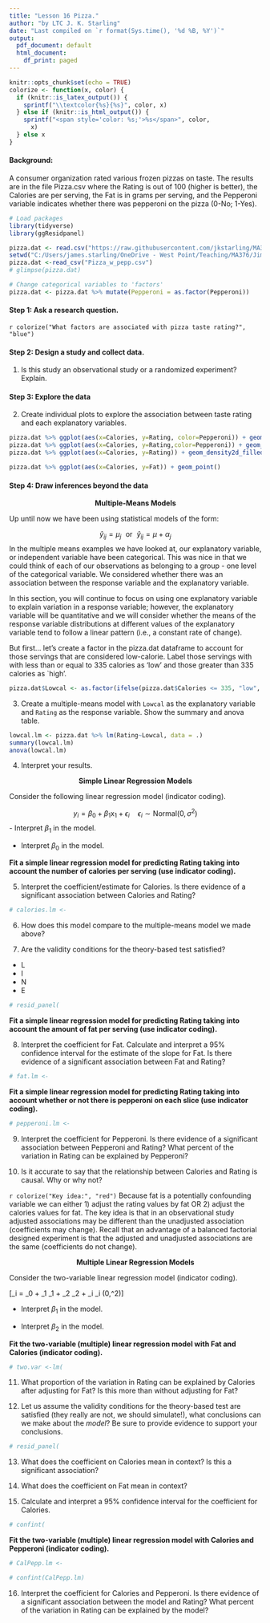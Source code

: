 ```yaml
---
title: "Lesson 16 Pizza."
author: "by LTC J. K. Starling"
date: "Last compiled on `r format(Sys.time(), '%d %B, %Y')`"
output:
  pdf_document: default
  html_document:
    df_print: paged
---
```


```r
knitr::opts_chunk$set(echo = TRUE)
colorize <- function(x, color) {
  if (knitr::is_latex_output()) {
    sprintf("\\textcolor{%s}{%s}", color, x)
  } else if (knitr::is_html_output()) {
    sprintf("<span style='color: %s;'>%s</span>", color, 
      x)
  } else x
}
```


#### Background:
A consumer organization rated various frozen pizzas on taste. The results are in the file Pizza.csv where the Rating is out of 100 (higher is better), the Calories are per serving, the Fat is in grams per serving, and the Pepperoni variable indicates whether there was pepperoni on the pizza (0-No; 1-Yes).

```r
# Load packages
library(tidyverse)
library(ggResidpanel)

pizza.dat <- read.csv("https://raw.githubusercontent.com/jkstarling/MA376/main/Pizza_w_pepp.csv", stringsAsFactors = TRUE)
setwd("C:/Users/james.starling/OneDrive - West Point/Teaching/MA376/JimsLessons/Block III/LSN16/")
pizza.dat <-read_csv("Pizza_w_pepp.csv")
# glimpse(pizza.dat)

# Change categorical variables to 'factors'
pizza.dat <- pizza.dat %>% mutate(Pepperoni = as.factor(Pepperoni))
```

#### Step 1: Ask a research question.

`r colorize("What factors are associated with pizza taste rating?", "blue")`


#### Step 2: Design a study and collect data.
(@) Is this study an observational study or a randomized experiment? Explain.
\vspace{0.5in}



#### Step 3: Explore the data

(@) Create individual plots to explore the association between taste rating and each explanatory variables.
```r
pizza.dat %>% ggplot(aes(x=Calories, y=Rating, color=Pepperoni)) + geom_point()
pizza.dat %>% ggplot(aes(x=Calories, y=Rating,color=Pepperoni)) + geom_boxplot()
pizza.dat %>% ggplot(aes(x=Calories, y=Rating)) + geom_density2d_filled() 

pizza.dat %>% ggplot(aes(x=Calories, y=Fat)) + geom_point()

```

#### Step 4: Draw inferences beyond the data


<center> **Multiple-Means Models** </center>

Up until now we have been using statistical models of the form:

$$\hat{y}_{ij} = \mu_j \,\, \text{ or } \,\, \hat{y}_{ij} = \mu + \alpha_{j}$$
In the multiple means examples we have looked at, our explanatory variable, or independent variable have been categorical.  This was nice in that we could think of each of our observations as belonging to a group - one level of the categorical variable. We considered whether there was an association between the response variable and the explanatory variable.

In this section, you will continue to focus on using one explanatory variable to explain variation in a response variable; however, the explanatory variable will be quantitative and we will consider whether the means of the response variable distributions at different values of the explanatory variable tend to follow a linear pattern (i.e., a constant rate of change). 

But first... let's create a factor in the pizza.dat dataframe to account for those servings that are considered low-calorie. Label those servings with with less than or equal to 335 calories as 'low' and those greater than 335 calories as `high'. 
\vspace{0.5in}

```r
pizza.dat$Lowcal <- as.factor(ifelse(pizza.dat$Calories <= 335, "low", "high"))
```


(@) Create a multiple-means model with `Lowcal` as the explanatory variable and `Rating` as the response variable. Show the summary and anova table. 
\vspace{0.5in}

```r
lowcal.lm <- pizza.dat %>% lm(Rating~Lowcal, data = .)
summary(lowcal.lm)
anova(lowcal.lm)
```

(@) Interpret your results. 
\vspace{0.5in}



<center> **Simple Linear Regression Models** </center>

Consider the following linear regression model (indicator coding).

$$y_i = \beta_0 + \beta_1 \text{x}_1 + \epsilon_i \quad \epsilon_i \sim \text{Normal}(0,\sigma^2)$$
- Interpret $\beta_1$ in the model.
\vspace{0.5in}

 
- Interpret $\beta_0$ in the model.
\vspace{0.5in}



**Fit a simple linear regression model for predicting Rating taking into account the number of calories per serving (use indicator coding).**

(@) Interpret the coefficient/estimate for Calories. Is there evidence of a significant association between Calories and Rating? 
\vspace{0.5in}

```r
# calories.lm <-  
```


(@) How does this model compare to the multiple-means model we made above? 
\vspace{0.5in}



(@) Are the validity conditions for the theory-based test satisfied?

- L  
- I 
- N 
- E 
 
```r
# resid_panel(
```
\vspace{0.5in}



**Fit a simple linear regression model for predicting Rating taking into account the amount of fat per serving (use indicator coding).**

(@) Interpret the coefficient for Fat. Calculate and interpret a 95% confidence interval for the estimate of the slope for Fat.  Is there evidence of a significant association between Fat and Rating? 
\vspace{0.5in}

```r
# fat.lm <- 
```




**Fit a simple linear regression model for predicting Rating taking into account whether or not there is pepperoni on each slice (use indicator coding).**

```r
# pepperoni.lm <- 
```
(@) Interpret the coefficient for Pepperoni. Is there evidence of a significant association between Pepperoni and Rating? What percent of the variation in Rating can be explained by Pepperoni? 
\vspace{0.5in}




(@) Is it accurate to say that the relationship between Calories and Rating is causal. Why or why not? 
\vspace{0.5in}



`r colorize("Key idea:", "red")` Because fat is a potentially confounding variable we can either 1) adjust the rating values by fat OR 2) adjust the calories values for fat. The key idea is that in an observational study adjusted associations  may be different than the unadjusted association (coefficients may change). Recall that an advantage of a balanced factorial designed experiment is that the adjusted and unadjusted associations are the same (coefficients do not change). 


 


<center> **Multiple Linear Regression Models** </center>

Consider the two-variable linear regression model (indicator coding).

\[\small \text{y}_i = \beta_0 + \beta_1 \text{x}_1 + \beta_2 \text{x}_2 + \epsilon_i \quad \epsilon_i \sim \text{Normal}(0,\sigma^2)\]

- Interpret $\beta_1$ in the model.
\vspace{0.5in}

- Interpret $\beta_2$ in the model.
\vspace{0.5in}


**Fit the two-variable (multiple) linear regression model with Fat and Calories (indicator coding).**

```r
# two.var <-lm(

```

(@) What proportion of the variation in Rating can be explained by Calories after adjusting for Fat? Is this more than without adjusting for Fat?
  \vspace{0.5in}



(@) Let us assume the validity conditions for the theory-based test are satisfied (they really are not, we should simulate!), what conclusions can we make about the *model*? Be sure to provide evidence to support your conclusions.
\vspace{0.5in}

```r
# resid_panel(
```


(@) What does the coefficient on Calories mean in context? Is this a significant association? 
\vspace{0.5in}



(@) What does the coefficient on Fat mean in context? 
\vspace{0.5in}



(@) Calculate and interpret a 95% confidence interval for the coefficient for Calories. 
\vspace{0.5in}

```r
# confint(
```



**Fit the two-variable (multiple) linear regression model with Calories and Pepperoni (indicator coding).**
```r
# CalPepp.lm <-

# confint(CalPepp.lm) 
```

(@) Interpret the coefficient for Calories and Pepperoni. Is there evidence of a significant association between the model and Rating? What percent of the variation in Rating can be explained by the model? 
\vspace{0.5in}






